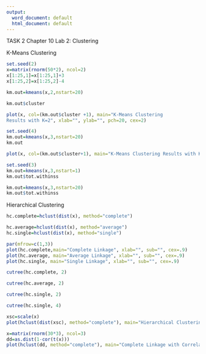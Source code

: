 ```yaml
---
output:
  word_document: default
  html_document: default
---
```

TASK 2
Chapter 10 Lab 2: Clustering

K-Means Clustering
```r
set.seed(2)
x=matrix(rnorm(50*2), ncol=2)
x[1:25,1]=x[1:25,1]+3
x[1:25,2]=x[1:25,2]-4
```

```r
km.out=kmeans(x,2,nstart=20)
```

```r
km.out$cluster
```

```r
plot(x, col=(km.out$cluster +1), main="K-Means Clustering
Results with K=2", xlab="", ylab="", pch=20, cex=2)
```

```r
set.seed(4)
km.out=kmeans(x,3,nstart=20)
km.out
```

```r
plot(x, col=(km.out$cluster+1), main="K-Means Clustering Results with K=3", xlab="", ylab="", pch=20, cex=2)
```

```r
set.seed(3)
km.out=kmeans(x,3,nstart=1)
km.out$tot.withinss

```

```r
km.out=kmeans(x,3,nstart=20)
km.out$tot.withinss
```

Hierarchical Clustering
```r
hc.complete=hclust(dist(x), method="complete")
```

```r
hc.average=hclust(dist(x), method="average")
hc.single=hclust(dist(x), method="single")
```

```r
par(mfrow=c(1,3))
plot(hc.complete,main="Complete Linkage", xlab="", sub="", cex=.9)
plot(hc.average, main="Average Linkage", xlab="", sub="", cex=.9)
plot(hc.single, main="Single Linkage", xlab="", sub="", cex=.9)
```

```r
cutree(hc.complete, 2)
```

```r
cutree(hc.average, 2)
```

```r
cutree(hc.single, 2)
```

```r
cutree(hc.single, 4)
```

```r
xsc=scale(x)
plot(hclust(dist(xsc), method="complete"), main="Hierarchical Clustering with Scaled Features")

```

```r
x=matrix(rnorm(30*3), ncol=3)
dd=as.dist(1-cor(t(x)))
plot(hclust(dd, method="complete"), main="Complete Linkage with Correlation-Based Distance", xlab="", sub="")

```

